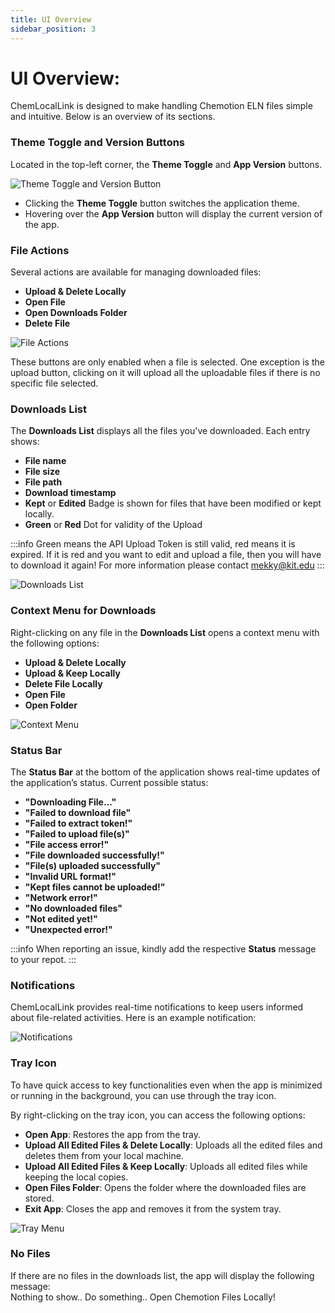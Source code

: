 ```yaml
---
title: UI Overview
sidebar_position: 3
---
```


# UI Overview:

ChemLocalLink is designed to make handling Chemotion ELN files simple and intuitive. Below is an overview of its sections.

### Theme Toggle and Version Buttons

Located in the top-left corner, the **Theme Toggle** and **App Version** buttons.

![Theme Toggle and Version Button](/img/ChemLocalLink/topbtns.png)

- Clicking the **Theme Toggle** button switches the application theme.
- Hovering over the **App Version** button will display the current version of the app.


### File Actions

Several actions are available for managing downloaded files:

- **Upload & Delete Locally**
- **Open File**
- **Open Downloads Folder**
- **Delete File**

![File Actions](/img/ChemLocalLink/actionbtns.png)

These buttons are only enabled when a file is selected. One exception is the upload button, clicking on it will upload all the uploadable files if there is no specific file selected.

### Downloads List

The **Downloads List** displays all the files you've downloaded. Each entry shows:

- **File name**
- **File size**
- **File path**
- **Download timestamp**
- **Kept** or **Edited** Badge is shown for files that have been modified or kept locally.
- **Green** or **Red** Dot for validity of the Upload

:::info
Green means the API Upload Token is still valid, red means it is expired.
If it is red and you want to edit and upload a file, then you will have to download it again!
For more information please contact mekky@kit.edu
:::

![Downloads List](/img/ChemLocalLink/fileentries.png)

### Context Menu for Downloads

Right-clicking on any file in the **Downloads List** opens a context menu with the following options:

- **Upload & Delete Locally**
- **Upload & Keep Locally**
- **Delete File Locally**
- **Open File**
- **Open Folder**

![Context Menu](/img/ChemLocalLink/rightclick.png)

### Status Bar

The **Status Bar** at the bottom of the application shows real-time updates of the application’s status. Current possible status:
 
- **"Downloading File..."**
- **"Failed to download file"**
- **"Failed to extract token!"**
- **"Failed to upload file(s)"**
- **"File access error!"**
- **"File downloaded successfully!"**
- **"File(s) uploaded successfully"**
- **"Invalid URL format!"**
- **"Kept files cannot be uploaded!"**
- **"Network error!"**
- **"No downloaded files"**
- **"Not edited yet!"**
- **"Unexpected error!"**

:::info
When reporting an issue, kindly add the respective **Status** message to your repot.
:::

### Notifications

ChemLocalLink provides real-time notifications to keep users informed about file-related activities.
Here is an example notification:

![Notifications](/img/ChemLocalLink/notification.png)

### Tray Icon

To have quick access to key functionalities even when the app is minimized or running in the background, you can use through the tray icon. 

By right-clicking on the tray icon, you can access the following options:

- **Open App**: Restores the app from the tray.
- **Upload All Edited Files & Delete Locally**: Uploads all the edited files and deletes them from your local machine.
- **Upload All Edited Files & Keep Locally**: Uploads all edited files while keeping the local copies.
- **Open Files Folder**: Opens the folder where the downloaded files are stored.
- **Exit App**: Closes the app and removes it from the system tray.

![Tray Menu](/img/ChemLocalLink/tray.png)

### No Files

If there are no files in the downloads list, the app will display the following message:  
Nothing to show.. Do something.. Open Chemotion Files Locally!

